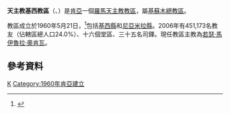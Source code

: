 {{Infobox Roman Catholic diocese
|Roman Catholic Diocese of = 天主教基西教區
|Latin name of diocese = Dioecesis Kisiiana

|image =
|caption =
|location = [[肯亞|肯亞]]
|territory =基西縣、尼亞米拉縣
|population = 389,000
|rite = 拉丁禮
|patron =
|province = 基蘇木
|established = 1960年
|cathedral =聖嘉祿盧旺加主教座堂
|co-cathedral =
|leadership = 
|website =
|教宗 =
|metropolitan =
|ordinary = 若瑟·馬伊魯拉·奧肯瓦

|coadjutor bishop =
|auxiliary =
}}

'''天主教基西教區'''（{{lang-la|Dioecesis Kisiiana}}、{{lang-sw|Jimbo Katoliki Kisii}}）是[[肯亞|肯亞]]一個[[羅馬天主教|羅馬天主教]][[教區|教區]]，屬[[天主教基蘇木總教區|基蘇木總教區]]。

教區成立於1960年5月21日，<ref>{{cite journal
|journal=[[宗座公報|宗座公報]]
|publisher=梵蒂岡出版社
|date=1961年
|volume=53
|title=''Divina Christi''
|page=97
|url=http://www.vatican.va/archive/aas/documents/AAS%2053%20%5B1961%5D%20-%20ocr.pdf
|access-date=2014-03-12
|archive-date=2013-10-07
|archive-url=https://web.archive.org/web/20131007213220/http://www.vatican.va/archive/aas/documents/AAS%2053%20%5B1961%5D%20-%20ocr.pdf
|dead-url=no
}}</ref>包括[[基西縣|基西縣]]和[[尼亞米拉縣|尼亞米拉縣]]。2006年有451,173名教友（佔轄區總人口24.0%）、十六個堂區、三十五名司鐸。現任教區主教為[[若瑟·馬伊魯拉·奧肯瓦|若瑟·馬伊魯拉·奧肯瓦]]。
==參考資料==
{{reflist}}
{{肯雅天主教教區}}
[[Category:肯亞天主教教區|K]]
[[Category:1960年肯亞建立|Category:1960年肯亞建立]]